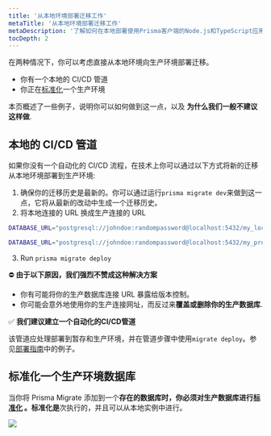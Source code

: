 ```yaml
---
title: '从本地环境部署迁移工作'
metaTitle: '从本地环境部署迁移工作'
metaDescription: '了解如何在本地部署使用Prisma客户端的Node.js和TypeScript应用程序。'
tocDepth: 2
---
```


<TopBlock>

在两种情况下，你可以考虑直接从本地环境向生产环境部署迁移。

- 你有一个本地的 CI/CD 管道
- 你正在[标准化](.../.../database/developing-with-prisma-migrate/add-prisma-migrate-to-a-project#baseline-your-production-environment)一个生产环境

本页概述了一些例子，说明你可以如何做到这一点，以及 **为什么我们一般不建议这样做**.

</TopBlock>

## 本地的 CI/CD 管道

如果你没有一个自动化的 CI/CD 流程，在技术上你可以通过以下方式将新的迁移从本地环境部署到生产环境:

1. 确保你的迁移历史是最新的。你可以通过运行`prisma migrate dev`来做到这一点，它将从最新的改动中生成一个迁移历史。
2. 将本地连接的 URL 换成生产连接的 URL

```bash file=.env highlight=1;delete|3;add
DATABASE_URL="postgresql://johndoe:randompassword@localhost:5432/my_local_database"

DATABASE_URL="postgresql://johndoe:randompassword@localhost:5432/my_production_database"
```

3. Run `prisma migrate deploy`

<div style={{ margin: '2.5rem auto' }}>
  ⛔ <strong>由于以下原因，我们强烈不赞成这种解决方案</strong>
</div>

- 你有可能将你的生产数据库连接 URL 暴露给版本控制。
- 你可能会意外地使用你的生产连接网址，而反过来**覆盖或删除你的生产数据库**.

<div style={{ margin: '2.5rem auto' }}>
  ✅ <strong>我们建议建立一个自动化的CI/CD管道</strong>
</div>

该管道应处理部署到暂存和生产环境，并在管道步骤中使用`migrate deploy`。参见[部署指南](./)中的例子。

## 标准化一个生产环境数据库

当你将 Prisma Migrate 添加到一个**存在的数据库时，你必须对生产数据库进行[标准化](././database/developing-with-prisma-migrate/add-prisma-migrate-to-a-project#baseline-your-production-environment) 。标准化是**次执行的，并且可以从本地实例中进行。

![](../../../doc-images/baseline-production-from-local.png)
